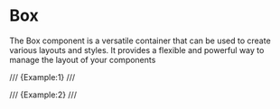# Box

The Box component is a versatile container that can be used to create various layouts and styles. It provides a flexible and powerful way to manage the layout of your components



/// {Example:1} ///





/// {Example:2} ///